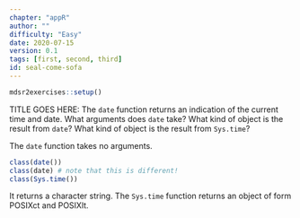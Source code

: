 ```yaml
---
chapter: "appR"
author: ""
difficulty: "Easy"
date: 2020-07-15 
version: 0.1
tags: [first, second, third]
id: seal-come-sofa
---
```


```r
mdsr2exercises::setup()
```

TITLE GOES HERE: The `date` function returns an indication of the current time and date.  What arguments does `date` take?  What kind of object is the result from `date`?  What kind of object is the result from `Sys.time`?

<!--begin-answer-->
The `date` function takes no arguments.  
```r
class(date())
class(date) # note that this is different!
class(Sys.time())
```

It returns a character string.  The `Sys.time` function returns an object of form POSIXct and POSIXlt.
<!--end-answer-->


